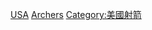 {{Commons category|Archers from the United States}}

[[Category:各國射箭運動員|USA]]
[[Category:依體育運動劃分的美國運動員|Archers]]
[[Category:美國射箭|Category:美國射箭]]
